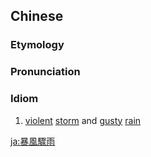 {{also|暴风骤雨}}
==Chinese==
{{zh-forms|s=暴风骤雨|type=22}}

===Etymology===
{{zh-compound|暴風|驟雨|windstorm|sudden downpour}}

===Pronunciation===
{{zh-pron
|m=bàofēngzhòuyǔ
|c=bou6 fung1 zaau6 jyu5
|cat=id
}}

===Idiom===
{{zh-idiom}}

# [[violent]] [[storm]] and [[gusty]] [[rain]]

{{zh-cat|Advanced}}

[[ja:暴風驟雨]]